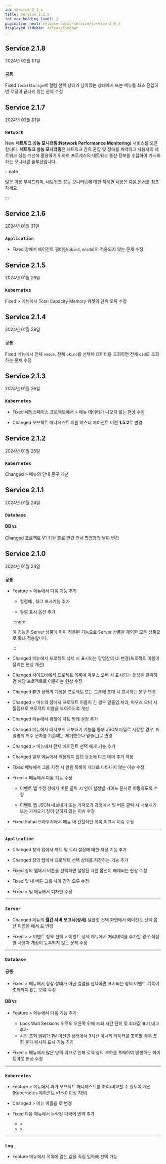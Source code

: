 ```yaml
---
id: service-2_1_x
title: Service 2.1.x
toc_max_heading_level: 2
pagination_next: release-notes/service/service-2_0_x
displayed_sidebar: releaseSidebar
---
```


## Service 2.1.8

2024년 02월 01일

<div class='indentTab'>

### `공통`

<p><Status>Fixed</Status> <code>localStorage</code>에 컬럼 선택 상태가 남아있는 상태에서 <Cmdname sid="statistic" className="uitext" /> 또는 <Cmdname sid="event_history" className="uitext" /> 메뉴를 최초 진입하면 로딩이 끝나지 않는 문제 수정</p>

</div>


## Service 2.1.7

2024년 02월 01일

<div class='indentTab'>

### `Network`

<p><Status>New</Status> <b>네트워크 성능 모니터링</b>(<b>Network Performance Monitoring</b>) 서비스를 오픈합니다. <b>네트워크 성능 모니터링</b>은 네트워크 간의 혼잡 및 장애를 파악하고 사용자의 네트워크 성능 개선에 활용하기 위하여 프로세스의 네트워크 통신 정보를 수집하여 가시화하는 모니터링 솔루션입니다.</p>

:::note

많은 이용 부탁드리며, 네트워크 성능 모니터링에 대한 자세한 내용은 <a href='../../npm/introduction'>다음 문서</a>를 참조하세요.

:::

</div>


## Service 2.1.6

2024년 01월 31일

<div class='indentTab'>

### `Application`

- <Status>Fixed</Status> <Cmdname sid="TTL06209" className="uitext" /> 창에서 에이전트 필터링(<code>okind</code>, <code>onode</code>)이 적용되지 않는 문제 수정

</div>


## Service 2.1.5

2024년 01월 29일

<div class='indentTab'>

### `Kubernetes`

<p><Status>Fixed</Status> <Cmdname sid="dashboard" className="uitext" /> &gt; <Cmdname sid="clusterOverview" className="uitext" /> 메뉴에서 <span class="uitext">Total Capacity Memory</span> 위젯의 단위 오류 수정</p>

</div>


## Service 2.1.4

2024년 01월 29일

<div class='indentTab'>

### `공통`

<p><Status>Fixed</Status> <Cmdname sid="tag_count_chart" className="uitext" /> 메뉴에서 전체 <code>onode</code>, 전체 <code>okind</code>를 선택해 데이터를 조회하면 전체 <code>oid</code>로 조회하는 문제 수정</p>

</div>


## Service 2.1.3

2024년 01월 26일

<div class='indentTab'>

### `Kubernetes`

- <Status>Fixed</Status> 네임스페이스 프로젝트에서 <Cmdname sid="resource" className="uitext" /> &gt; <Cmdname sid="masterMetaTopology" className="uitext" /> 메뉴 데이터가 나오지 않는 현상 수정

- <Status>Changed</Status> 오브젝트 매니페스트 지원 마스터 에이전트 버전 <b>1.5.2</b>로 변경

</div>

## Service 2.1.2

2024년 01월 25일

<div class='indentTab'>

### `Kubernetes`

<p><Status>Changed</Status> <Cmdname sid="management" className="uitext" /> &gt; <Cmdname sid="agentInstall" className="uitext" /> 메뉴의 안내 문구 개선</p>

</div>


## Service 2.1.1

2024년 01월 24일

<div class='indentTab'>

### `Database`

#### DB <code class="my">V2</code> 

<p><Status>Changed</Status> 프로젝트 V1 지원 종료 관련 안내 팝업창의 날짜 변경</p>

</div>

## Service 2.1.0

2024년 01월 24일

<div class='indentTab'>

### `공통`

- <Status>Feature</Status> <Cmdname sid="event_statistic" className="uitext" /> &gt; <Cmdname sid="event_history" className="uitext" /> 메뉴에서 다음 기능 추가

  - <Cmdname sid="event_time" className="uitext" /> 컬럼에 <Cmdname sid="in_progress" className="uitext" />, <Cmdname sid="ITM07315" className="uitext" /> 태그 표시기능 추가

  - <Cmdname sid="TTL06583" className="uitext" /> 컬럼 표시 옵션 추가

  :::note

  이 기능은 Server 상품에 이미 적용된 기능으로 Server 상품을 제외한 모든 상품으로 확대 적용합니다.

  :::

- <Status>Changed</Status> <Cmdname sid="project_list" className="uitext" /> 메뉴에서 프로젝트 삭제 시 표시되는 팝업창의 UI 변경(프로젝트 이름이 잘리는 현상 개선)

- <Status>Changed</Status> 사이드바에서 프로젝트 목록에 마우스 오버 시 표시되는 툴팁을 클릭하면 해당 프로젝트로 이동하는 현상 수정

- <Status>Changed</Status> 휴면 상태의 계정을 프로젝트 또는 그룹에 초대 시 표시되는 문구 변경

- <Status>Changed</Status> <Cmdname sid="my_usage" className="uitext" /> &gt; <Cmdname sid="projectSubscription" className="uitext" /> 메뉴의 <Cmdname sid="subscribe" className="uitext" /> 창에서 프로젝트 이름이 긴 경우 말줄임 처리, 마우스 오버 시 툴팁으로 프로젝트 이름을 보여주도록 개선

- <Status>Changed</Status> <Cmdname sid="flexboard" className="uitext" /> 메뉴에서 <Cmdname sid="apdex" className="uitext" /> 위젯에 차트 범례 설정 추가

- <Status>Changed</Status> <Cmdname sid="flexboard" className="uitext" /> 메뉴에서 대시보드 내보내기 기능을 통해 JSON 파일로 저장할 경우, 파일명의 특수 문자를 기존에는 제거했으나 밑줄(_)로 변경

- <Status>Changed</Status> <Cmdname sid="analysis" className="uitext" /> &gt; <Cmdname sid="tag_count_chart" className="uitext" /> 메뉴에서 전체 에이전트 선택 해제 기능 추가

- <Status>Changed</Status> 일부 메뉴에서 적용되지 않던 요소에 다크 테마 추가 적용

- <Status>Fixed</Status> <Cmdname sid="real_time_alert_list" className="uitext" /> 메뉴에서 그룹 지정 시 알림 목록이 제대로 나타나지 않는 이슈 수정

- <Status>Fixed</Status> <Cmdname sid="event_statistic" className="uitext" /> &gt; <Cmdname sid="event_setting" className="uitext" /> 메뉴에서 다음 기능 수정

  - <Cmdname sid="metrics" className="uitext" /> 이벤트 탭 수정 창에서 <Cmdname sid="guide" className="uitext" /> <Cmdname sid="shortcut_link" className="uitext" /> 버튼 클릭 시 언어 설정별 가이드 문서로 이동하도록 수정

  - <Cmdname sid="metrics" className="uitext" /> 이벤트 탭 JSON 내보내기 또는 가져오기 과정에서 <Cmdname sid="save" className="uitext" /> 및 <Cmdname sid="add_to_list" className="uitext" /> 버튼 클릭 시 내보내기 또는 가져오기 창이 닫히지 않는 이슈 수정
- <Status>Fixed</Status> Safari 브라우저에서 <Cmdname sid="TTL06763" className="uitext" /> 메뉴 내 간헐적인 목록 미표시 이슈 수정

---

### `Application`

- <Status>Changed</Status> <Cmdname sid="TTL06209" className="uitext" /> 창의 <Cmdname sid="TTL06377" className="uitext" /> 탭에서 차트 및 트리 설정에 대한 저장 기능 추가

- <Status>Changed</Status> <Cmdname sid="TTL06209" className="uitext" /> 창의 <Cmdname sid="TTL06377" className="uitext" /> 탭에서 프로젝트 선택 상태를 저장하는 기능 추가

- <Status>Fixed</Status> <Cmdname sid="TTL06209" className="uitext" /> 창의 <Cmdname sid="TTL06127" className="uitext" /> 탭에서 <LinkImage img="ic-outside.svg" className="ico" /> 버튼을 선택하면 설정된 다른 옵션이 해제되는 현상 수정

- <Status>Fixed</Status> <Cmdname sid="integratedTopology" className="uitext" /> 및 <Cmdname sid="application_topology" className="uitext" /> 내 버튼 그룹 사이 간격 오류 수정

- <Status>Fixed</Status> <Cmdname sid="analysis" className="uitext" /> &gt; <Cmdname sid="cube_navigator" className="uitext" /> 및 <Cmdname sid="performance_trend" className="uitext" /> 메뉴에서 디자인 수정

---

### `Server`

- <Status>Changed</Status> <Cmdname sid="report" className="uitext" /> 메뉴의 <b>월간 서버 보고서(상세)</b> 템플릿 선택 화면에서 에이전트 선택 옵션 이름을 <Cmdname sid="application" className="b500" />에서 <Cmdname sid="filter" className="uitext" />로 변경

- <Status>Fixed</Status> <Cmdname sid="event_statistic" className="uitext" /> &gt; <Cmdname sid="event_history" className="uitext" /> &gt; 이벤트 항목 선택 &gt; 이벤트 상세 메뉴에서 처리내역을 추가할 경우 작성한 사용자 계정이 등록되지 않는 문제 수정

---

### `Database`

#### 공통

- <Status>Fixed</Status> <Cmdname sid="dashboard" className="uitext" /> &gt; <Cmdname sid="instance_list" className="uitext" /> 메뉴에서 정상 상태가 아닌 <Cmdname sid="status" className="uitext" /> 컬럼을 선택하면 표시되는 <Cmdname sid="event" className="uitext" /> 창의 이벤트 기록이 조회되지 않는 오류 수정

#### DB <code class="my">V2</code>

- <Status>Feature</Status> <Cmdname sid="analysis" className="uitext" /> &gt; <Cmdname sid="lock_tree" className="uitext" /> 메뉴에서 다음 기능 추가

  - <span class="uitext">Lock Wait Sessions</span> 위젯의 오른쪽 위에 조회 시간 단위 및 최대값 표기 태그 추가
  - 시간 조회 범위가 1달 이전인 상태에서 3시간 이내의 데이터를 조회할 경우 조회 불가 메시지 표시 기능 추가

- <Status>Fixed</Status> <Cmdname sid="analysis" className="uitext" /> &gt; <Cmdname sid="lock_tree" className="uitext" /> 메뉴에서 많은 양의 락으로 인해 로직 상의 부하를 초래하여 발생하는 화이트아웃 현상 수정

---

### `Kubernetes`

- <Status>Feature</Status> <Cmdname sid="resource" className="uitext" /> &gt; <Cmdname sid="MNU07551" className="uitext" /> 메뉴에서 과거 오브젝트 매니페스트를 조회/비교할 수 있도록 개선(Kubernetes 에이전트 v1.5.0 이상 지원)

- <Status>Changed</Status> <Cmdname sid="resource" className="uitext" /> &gt; <Cmdname sid="kube_master" className="uitext" /> 메뉴 이름을 <Cmdname sid="MNU07551" className="uitext" />로 변경

- <Status>Fixed</Status> 다음 메뉴에서 누락된 다국어 번역 추가

  - <Cmdname sid="app_upper" className="uitext" /> &gt; <Cmdname sid="multi_hitmap" className="uitext" />
  - <Cmdname sid="reportStat" className="uitext" /> &gt; <Cmdname sid="report" className="uitext" />

---

### `Log`

- <Status>Feature</Status> <Cmdname sid="logExplorer" className="uitext" /> 메뉴에서 <Cmdname sid="filter" className="uitext" /> 목록에 없는 값을 직접 입력해 선택 가능

</div>